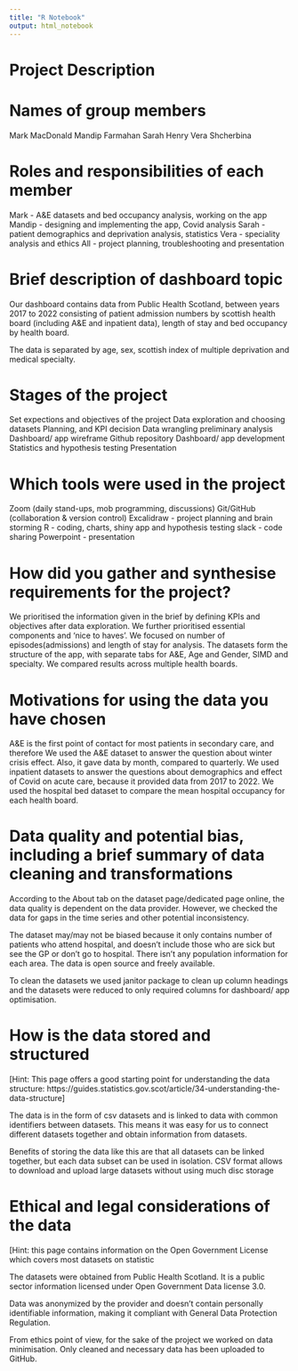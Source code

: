 ```yaml
---
title: "R Notebook"
output: html_notebook
---
```


# Project Description

# Names of group members
Mark MacDonald
Mandip Farmahan
Sarah Henry
Vera Shcherbina

# Roles and responsibilities of each member
Mark - A&E datasets and bed occupancy analysis, working on the app
Mandip - designing and implementing the app, Covid analysis 
Sarah - patient demographics and deprivation analysis, statistics
Vera - speciality analysis and ethics
All - project planning, troubleshooting and presentation

# Brief description of dashboard topic
Our dashboard contains data from Public Health Scotland, between years 2017 to 2022 consisting of patient admission numbers by scottish health board (including A&E and inpatient data), length of stay and bed occupancy by health board. 

The data is separated by age, sex, scottish index of multiple deprivation and medical specialty.


# Stages of the project
Set expections and objectives of the project
Data exploration and choosing datasets
Planning, and KPI decision
Data wrangling preliminary analysis
Dashboard/ app wireframe
Github repository 
Dashboard/ app development
Statistics and hypothesis testing
Presentation 



# Which tools were used in the project
Zoom (daily stand-ups, mob programming, discussions)
Git/GitHub (collaboration & version control)
Excalidraw - project planning and brain storming
R - coding, charts, shiny app and hypothesis testing
slack - code sharing
Powerpoint - presentation

# How did you gather and synthesise requirements for the project?
We prioritised the information given in the brief by defining KPIs and objectives after data exploration. We further prioritised essential components and 'nice to haves'. We focused on number of episodes(admissions) and length of stay for analysis. The datasets form the structure of the app, with separate tabs for A&E, Age and Gender, SIMD and specialty. We compared results across multiple health boards. 


# Motivations for using the data you have chosen
A&E is the first point of contact for most patients in secondary care, and therefore We used the A&E dataset to answer the question about winter crisis effect. Also, it gave data by month, compared to quarterly. 
We used inpatient datasets to answer the questions about demographics and effect of Covid on acute care, because it provided data from 2017 to 2022. 
We used the hospital bed dataset to compare the mean hospital occupancy for each health board. 

# Data quality and potential bias, including a brief summary of data cleaning and transformations
According to the About tab on the dataset page/dedicated page online, the data quality is dependent on the data provider. However, we checked the data for gaps in the time series and other potential inconsistency. 

The dataset may/may not be biased because it only contains number of patients who attend hospital, and doesn't include those who are sick but see the GP or don't go to hospital. There isn't any population information for each area. The data is open source and freely available. 

To clean the datasets we used janitor package to clean up column headings and the datasets were reduced to only required columns for dashboard/ app optimisation. 

# How is the data stored and structured
[Hint: This page offers a good starting point for understanding the data structure: https://guides.statistics.gov.scot/article/34-understanding-the-data-structure]

The data is in the form of csv datasets and is linked to data with common identifiers between datasets. This means it was easy for us to connect different datasets together and obtain information from datasets. 

Benefits of storing the data like this are that all datasets can be linked together, but each data subset can be used in isolation. CSV format allows to download and upload large datasets without using much disc storage

# Ethical and legal considerations of the data
[Hint: this page contains information on the Open Government License which covers most datasets on statistic

The datasets were obtained from Public Health Scotland. It is a public sector information licensed under Open Government Data license 3.0. 
 
Data was anonymized by the provider and doesn't contain personally identifiable information, making it compliant with General Data Protection Regulation. 
 
From ethics point of view, for the sake of the project we worked on data minimisation. Only cleaned and necessary data has been uploaded to GitHub.
